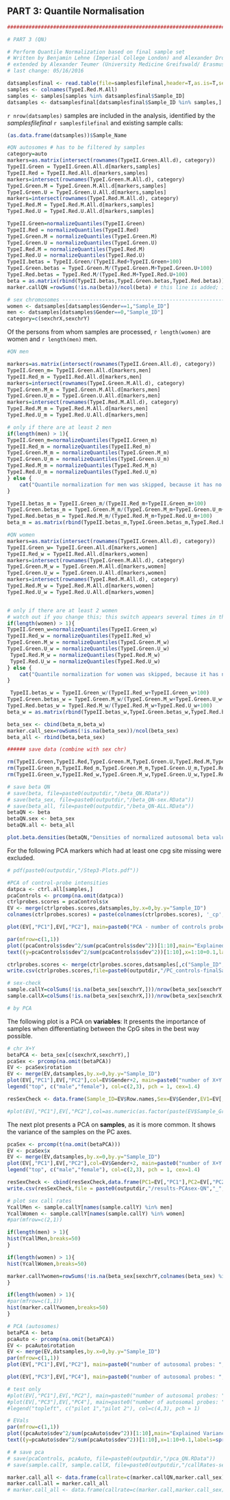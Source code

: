 
## PART 3: Quantile Normalisation
```r
###############################################################################

# PART 3 (QN)

# Perform Quantile Normalization based on final sample set
# Written by Benjamin Lehne (Imperial College London) and Alexander Drong (Oxford University)
# extended by Alexander Teumer (University Medicine Greifswald/ Erasmus MC Rotterdam)
# last change: 05/16/2016

datsamplesfinal <- read.table(file=samplesfilefinal,header=T,as.is=T,sep="\t")
samples <- colnames(TypeI.Red.M.All)
samples <- samples[samples %in% datsamplesfinal$Sample_ID]
datsamples <- datsamplesfinal[datsamplesfinal$Sample_ID %in% samples,]
```

`r nrow(datsamples)` samples are included in the analysis, identified by the *samplesfilefinal* `r samplesfilefinal ` and existing sample calls:

```r
(as.data.frame(datsamples))$Sample_Name
```

```r
#QN autosomes # has to be filtered by samples 
category=auto
markers=as.matrix(intersect(rownames(TypeII.Green.All.d), category))
TypeII.Green = TypeII.Green.All.d[markers,samples]
TypeII.Red = TypeII.Red.All.d[markers,samples]
markers=intersect(rownames(TypeI.Green.M.All.d), category)
TypeI.Green.M = TypeI.Green.M.All.d[markers,samples]
TypeI.Green.U = TypeI.Green.U.All.d[markers,samples]
markers=intersect(rownames(TypeI.Red.M.All.d), category)
TypeI.Red.M = TypeI.Red.M.All.d[markers,samples]
TypeI.Red.U = TypeI.Red.U.All.d[markers,samples]

TypeII.Green=normalizeQuantiles(TypeII.Green)
TypeII.Red = normalizeQuantiles(TypeII.Red)
TypeI.Green.M = normalizeQuantiles(TypeI.Green.M)
TypeI.Green.U = normalizeQuantiles(TypeI.Green.U)
TypeI.Red.M = normalizeQuantiles(TypeI.Red.M)
TypeI.Red.U = normalizeQuantiles(TypeI.Red.U)
TypeII.betas = TypeII.Green/(TypeII.Red+TypeII.Green+100)
TypeI.Green.betas = TypeI.Green.M/(TypeI.Green.M+TypeI.Green.U+100)
TypeI.Red.betas = TypeI.Red.M/(TypeI.Red.M+TypeI.Red.U+100)
beta = as.matrix(rbind(TypeII.betas,TypeI.Green.betas,TypeI.Red.betas))
marker.callQN =rowSums(!is.na(beta))/ncol(beta) # this line is added; if problems occur, maybe delete it and rechange all lines where marker.callQN occurs to marker.call

# sex chromosomes ------------------------------------------------------------------
women <- datsamples[datsamples$Gender==1,"Sample_ID"]
men <- datsamples[datsamples$Gender==0,"Sample_ID"]
category=c(sexchrX,sexchrY)

```

Of the persons from whom samples are processed, `r length(women)` are women and `r length(men)` men.   



```r
#QN men

markers=as.matrix(intersect(rownames(TypeII.Green.All.d), category))
TypeII.Green_m= TypeII.Green.All.d[markers,men]
TypeII.Red_m = TypeII.Red.All.d[markers,men]
markers=intersect(rownames(TypeI.Green.M.All.d), category)
TypeI.Green.M_m = TypeI.Green.M.All.d[markers,men]
TypeI.Green.U_m = TypeI.Green.U.All.d[markers,men]
markers=intersect(rownames(TypeI.Red.M.All.d), category)
TypeI.Red.M_m = TypeI.Red.M.All.d[markers,men]
TypeI.Red.U_m = TypeI.Red.U.All.d[markers,men]

# only if there are at least 2 men
if(length(men) > 1){
TypeII.Green_m=normalizeQuantiles(TypeII.Green_m)
TypeII.Red_m = normalizeQuantiles(TypeII.Red_m)
TypeI.Green.M_m = normalizeQuantiles(TypeI.Green.M_m)
TypeI.Green.U_m = normalizeQuantiles(TypeI.Green.U_m)
TypeI.Red.M_m = normalizeQuantiles(TypeI.Red.M_m)
TypeI.Red.U_m = normalizeQuantiles(TypeI.Red.U_m)
} else {
	cat("Quantile normalization for men was skipped, because it has no effect when there are less than 2 samples.")
}

TypeII.betas_m = TypeII.Green_m/(TypeII.Red_m+TypeII.Green_m+100)
TypeI.Green.betas_m = TypeI.Green.M_m/(TypeI.Green.M_m+TypeI.Green.U_m+100)
TypeI.Red.betas_m = TypeI.Red.M_m/(TypeI.Red.M_m+TypeI.Red.U_m+100)
beta_m = as.matrix(rbind(TypeII.betas_m,TypeI.Green.betas_m,TypeI.Red.betas_m))

#QN women
markers=as.matrix(intersect(rownames(TypeII.Green.All.d), category))
TypeII.Green_w= TypeII.Green.All.d[markers,women]
TypeII.Red_w = TypeII.Red.All.d[markers,women]
markers=intersect(rownames(TypeI.Green.M.All.d), category)
TypeI.Green.M_w = TypeI.Green.M.All.d[markers,women]
TypeI.Green.U_w = TypeI.Green.U.All.d[markers,women]
markers=intersect(rownames(TypeI.Red.M.All.d), category)
TypeI.Red.M_w = TypeI.Red.M.All.d[markers,women]
TypeI.Red.U_w = TypeI.Red.U.All.d[markers,women]


# only if there are at least 2 women
# watch out if you change this; this switch appears several times in the code due to formatting reasons
if(length(women) > 1){
TypeII.Green_w=normalizeQuantiles(TypeII.Green_w)
TypeII.Red_w = normalizeQuantiles(TypeII.Red_w)
TypeI.Green.M_w = normalizeQuantiles(TypeI.Green.M_w)
TypeI.Green.U_w = normalizeQuantiles(TypeI.Green.U_w)
 TypeI.Red.M_w = normalizeQuantiles(TypeI.Red.M_w)
 TypeI.Red.U_w = normalizeQuantiles(TypeI.Red.U_w)
} else {
	cat("Quantile normalization for women was skipped, because it has no effect when there are less than 2 samples.")
}

 TypeII.betas_w = TypeII.Green_w/(TypeII.Red_w+TypeII.Green_w+100)
TypeI.Green.betas_w = TypeI.Green.M_w/(TypeI.Green.M_w+TypeI.Green.U_w+100)
TypeI.Red.betas_w = TypeI.Red.M_w/(TypeI.Red.M_w+TypeI.Red.U_w+100)
beta_w = as.matrix(rbind(TypeII.betas_w,TypeI.Green.betas_w,TypeI.Red.betas_w))

beta_sex <- cbind(beta_m,beta_w) 
marker.call_sex=rowSums(!is.na(beta_sex))/ncol(beta_sex)
beta_all <- rbind(beta,beta_sex)

###### save data (combine with sex chr)

rm(TypeII.Green,TypeII.Red,TypeI.Green.M,TypeI.Green.U,TypeI.Red.M,TypeI.Red.U,TypeII.betas,TypeI.Green.betas,TypeI.Red.betas)
rm(TypeII.Green_m,TypeII.Red_m,TypeI.Green.M_m,TypeI.Green.U_m,TypeI.Red.M_m,TypeI.Red.U_m,TypeII.betas_m,TypeI.Green.betas_m,TypeI.Red.betas_m)
rm(TypeII.Green_w,TypeII.Red_w,TypeI.Green.M_w,TypeI.Green.U_w,TypeI.Red.M_w,TypeI.Red.U_w,TypeII.betas_w,TypeI.Green.betas_w,TypeI.Red.betas_w)

# save beta QN
# save(beta, file=paste0(outputdir,"/beta_QN.RData"))
# save(beta_sex, file=paste0(outputdir,"/beta_QN-sex.RData"))
# save(beta_all, file=paste0(outputdir,"/beta_QN-ALL.RData"))
betaQN <- beta
betaQN.sex <- beta_sex
betaQN.all <- beta_all

plot.beta.densities(betaQN,"Densities of normalized autosomal beta values per sample")
```


For the following PCA markers which had at least one cpg site missing were excluded.

```r
# pdf(paste0(outputdir,"/Step3-Plots.pdf"))

#PCA of control-probe intensities
datpca <- ctrl.all[samples,]
pcaControls <- prcomp(na.omit(datpca))
ctrlprobes.scores = pcaControls$x
EV <- merge(ctrlprobes.scores,datsamples,by.x=0,by.y="Sample_ID")
colnames(ctrlprobes.scores) = paste(colnames(ctrlprobes.scores), '_cp', sep='')

plot(EV[,"PC1"],EV[,"PC2"], main=paste0("PCA - number of controls probes: ",ncol(datpca)),xlab=paste0("PC1 (",sprintf("%1.1f",(pcaControls$sdev^2/sum(pcaControls$sdev^2))[1]*100),"%)"),ylab=paste0("PC2 (",sprintf("%1.1f",(pcaControls$sdev^2/sum(pcaControls$sdev^2))[2]*100),"%)"))

par(mfrow=c(1,1))
plot((pcaControls$sdev^2/sum(pcaControls$sdev^2))[1:10],main="Explained Variance by control probe PCs",ylab="% variance",xlab="PC#",ylim=c(0,1.05))
text((y=pcaControls$sdev^2/sum(pcaControls$sdev^2))[1:10],x=1:10+0.1,labels=sprintf("%1.3f",(pcaControls$sdev^2/sum(pcaControls$sdev^2)))[1:10],adj=c(0.5,-1))

ctrlprobes.scores <- merge(ctrlprobes.scores,datsamples[,c("Sample_ID","Sample_Name")],by.x=0,by.y="Sample_ID")
write.csv(ctrlprobes.scores,file=paste0(outputdir,"/PC_controls-finalSample","_",projectname,"-",formatted.time,".csv"),row.names=F)

# sex-check
sample.callY=colSums(!is.na(beta_sex[sexchrY,]))/nrow(beta_sex[sexchrY,])
sample.callX=colSums(!is.na(beta_sex[sexchrX,]))/nrow(beta_sex[sexchrX,])

# by PCA
```
  

The following plot is a PCA on **variables**: It presents the importance of samples when differentiating between the CpG sites in the best way possible. 

```r
# chr X+Y
betaPCA <- beta_sex[c(sexchrX,sexchrY),]
pcaSex <- prcomp(na.omit(betaPCA))
EV <- pcaSex$rotation
EV <- merge(EV,datsamples,by.x=0,by.y="Sample_ID")
plot(EV[,"PC1"],EV[,"PC2"],col=EV$Gender+2, main=paste0("number of X+Y probes: ",nrow(betaPCA)),xlab=paste0("EV1 (",sprintf("%1.1f",(pcaSex$sdev^2/sum(pcaSex$sdev^2))[1]*100),"%)"),ylab=paste0("EV2 (",sprintf("%1.1f",(pcaSex$sdev^2/sum(pcaSex$sdev^2))[2]*100),"%)"))
legend("top", c("male","female"), col=c(2,3), pch = 1, cex=1.4)

resSexCheck <- data.frame(Sample_ID=EV$Row.names,Sex=EV$Gender,EV1=EV[,"PC1"],EV2=EV[,"PC2"])

#plot(EV[,"PC1"],EV[,"PC2"],col=as.numeric(as.factor(paste(EV$Sample_Group)))+2, main=paste0("number of X+Y probes: ",nrow(betaPCA)),xlab=paste0("EV1 (",sprintf("%1.1f",(pcaSex$sdev^2/sum(pcaSex$sdev^2))[1]*100),"%)"),ylab=paste0("EV2 (",sprintf("%1.1f",(pcaSex$sdev^2/sum(pcaSex$sdev^2))[2]*100),"%)"))
```
  


The next plot presents a PCA on **samples**, as it is more common. It shows the variance of the samples on the PC axes. 

```r
pcaSex <- prcomp(t(na.omit(betaPCA)))
EV <- pcaSex$x
EV <- merge(EV,datsamples,by.x=0,by.y="Sample_ID")
plot(EV[,"PC1"],EV[,"PC2"],col=EV$Gender+2, main=paste0("number of X+Y probes: ",nrow(betaPCA)),xlab=paste0("PC1 (",sprintf("%1.1f",(pcaSex$sdev^2/sum(pcaSex$sdev^2))[1]*100),"%)"),ylab=paste0("PC2 (",sprintf("%1.1f",(pcaSex$sdev^2/sum(pcaSex$sdev^2))[2]*100),"%)"))
legend("top", c("male","female"), col=c(2,3), pch = 1, cex=1.4)

resSexCheck <- cbind(resSexCheck,data.frame(PC1=EV[,"PC1"],PC2=EV[,"PC2"]))
write.csv(resSexCheck,file = paste0(outputdir,"/results-PCAsex-QN","_",projectname,"-",formatted.time,".csv"),row.names=F)

# plot sex call rates
YcallMen <- sample.callY[names(sample.callY) %in% men]
YcallWomen <- sample.callY[names(sample.callY) %in% women]
#par(mfrow=c(2,1))

if(length(men) > 1){
hist(YcallMen,breaks=50)
}
```
  



```r
if(length(women) > 1){
hist(YcallWomen,breaks=50)

marker.callYwomen=rowSums(!is.na(beta_sex[sexchrY,colnames(beta_sex) %in% women]))/ncol(beta_sex[sexchrY,colnames(beta_sex) %in% women])
}
```
  



```r
if(length(women) > 1){
#par(mfrow=c(1,1))
hist(marker.callYwomen,breaks=50)
}
```

  

```r
# PCA (autosomes)
betaPCA <- beta
pcaAuto <- prcomp(na.omit(betaPCA))
EV <- pcaAuto$rotation
EV <- merge(EV,datsamples,by.x=0,by.y="Sample_ID")
par(mfrow=c(1,1))
plot(EV[,"PC1"],EV[,"PC2"], main=paste0("number of autosomal probes: ",nrow(pcaAuto$x)),xlab=paste0("EV1 (",sprintf("%1.1f",(pcaAuto$sdev^2/sum(pcaAuto$sdev^2))[1]*100),"%)"),ylab=paste0("EV2 (",sprintf("%1.1f",(pcaAuto$sdev^2/sum(pcaAuto$sdev^2))[2]*100),"%)"))

plot(EV[,"PC3"],EV[,"PC4"], main=paste0("number of autosomal probes: ",nrow(pcaAuto$x)),xlab=paste0("EV3 (",sprintf("%1.1f",(pcaAuto$sdev^2/sum(pcaAuto$sdev^2))[3]*100),"%)"),ylab=paste0("EV4 (",sprintf("%1.1f",(pcaAuto$sdev^2/sum(pcaAuto$sdev^2))[4]*100),"%)"))

# test only
#plot(EV[,"PC1"],EV[,"PC2"], main=paste0("number of autosomal probes: ",nrow(pcaAuto$x)),xlab=paste0("EV1 (",sprintf("%1.1f",(pcaAuto$sdev^2/sum(pcaAuto$sdev^2))[1]*100),"%)"),ylab=paste0("EV2 (",sprintf("%1.1f",(pcaAuto$sdev^2/sum(pcaAuto$sdev^2))[2]*100),"%)"),col=as.numeric(as.factor(paste(EV$Sample_Group,EV$Sample_Plate)))+2)
#plot(EV[,"PC3"],EV[,"PC4"], main=paste0("number of autosomal probes: ",nrow(pcaAuto$x)),xlab=paste0("EV3 (",sprintf("%1.1f",(pcaAuto$sdev^2/sum(pcaAuto$sdev^2))[3]*100),"%)"),ylab=paste0("EV4 (",sprintf("%1.1f",(pcaAuto$sdev^2/sum(pcaAuto$sdev^2))[4]*100),"%)"),col=as.numeric(as.factor(EV$Sample_Group))+2)
#legend("topleft", c("pilot 1","pilot 2"), col=c(4,3), pch = 1)
```


```r
# EVals
par(mfrow=c(1,1))
plot((pcaAuto$sdev^2/sum(pcaAuto$sdev^2))[1:10],main="Explained Variance by autosomes",ylab="% variance",xlab="PC#",ylim=c(0,1.05))
text((y=pcaAuto$sdev^2/sum(pcaAuto$sdev^2))[1:10],x=1:10+0.1,labels=sprintf("%1.3f",(pcaAuto$sdev^2/sum(pcaAuto$sdev^2)))[1:10],adj=c(0.5,-1))

# # save pca
# save(pcaControls, pcaAuto, file=paste0(outputdir,"/pca_QN.RData"))
# save(sample.callY, sample.callX, file=paste0(outputdir,"/callRates-sex.RData"))

marker.call_all <- data.frame(callrate=c(marker.callQN,marker.call_sex)) # marker callrate of all samples incl. excluded ones
marker.call.all = marker.call_all
# marker.call_all <- data.frame(callrate=c(marker.call,marker.call_sex)) # marker callrate of all samples incl. excluded ones

```

